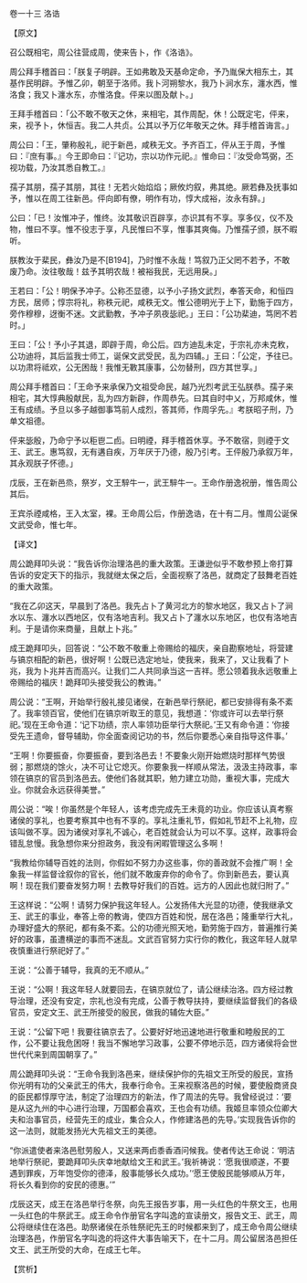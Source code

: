 

卷一十三 洛诰

【原文】

召公既相宅，周公往营成周，使来告卜，作《洛诰》。

周公拜手稽首曰：「朕复子明辟。王如弗敢及天基命定命，予乃胤保大相东土，其基作民明辟。予惟乙卯，朝至于洛师。我卜河朔黎水，我乃卜涧水东，瀍水西，惟洛食；我又卜瀍水东，亦惟洛食。伻来以图及献卜。」

王拜手稽首曰：「公不敢不敬天之休，来相宅，其作周配，休！公既定宅，伻来，来，视予卜，休恒吉。我二人共贞。公其以予万亿年敬天之休。拜手稽首诲言。」

周公曰：「王，肇称殷礼，祀于新邑，咸秩无文。予齐百工，伻从王于周，予惟曰：『庶有事。』今王即命曰：『记功，宗以功作元祀。』惟命曰：『汝受命笃弼，丕视功载，乃汝其悉自教工。』

孺子其朋，孺子其朋，其往！无若火始焰焰；厥攸灼叙，弗其绝。厥若彝及抚事如予，惟以在周工往新邑。伻向即有僚，明作有功，惇大成裕，汝永有辞。」

公曰：「已！汝惟冲子，惟终。汝其敬识百辟享，亦识其有不享。享多仪，仪不及物，惟曰不享。惟不役志于享，凡民惟曰不享，惟事其爽侮。乃惟孺子颁，朕不暇听。

朕教汝于棐民，彝汝乃是不[B194]，乃时惟不永哉！笃叙乃正父罔不若予，不敢废乃命。汝往敬哉！兹予其明农哉！被裕我民，无远用戾。」

王若曰：「公！明保予冲子。公称丕显德，以予小子扬文武烈，奉答天命，和恒四方民，居师；惇宗将礼，称秩元祀，咸秩无文。惟公德明光于上下，勤施于四方，旁作穆穆，迓衡不迷。文武勤教，予冲子夙夜毖祀。」王曰：「公功棐迪，笃罔不若时。」

王曰：「公！予小子其退，即辟于周，命公后。四方迪乱未定，于宗礼亦未克敉，公功迪将，其后监我士师工，诞保文武受民，乱为四辅。」王曰：「公定，予往已。以功肃将祗欢，公无困哉！我惟无斁其康事，公勿替刑，四方其世享。」

周公拜手稽首曰：「王命予来承保乃文祖受命民，越乃光烈考武王弘朕恭。孺子来相宅，其大惇典殷献民，乱为四方新辟，作周恭先。曰其自时中乂，万邦咸休，惟王有成绩。予旦以多子越御事笃前人成烈，答其师，作周孚先。』考朕昭子刑，乃单文祖德。

伻来毖殷，乃命宁予以秬鬯二卣。曰明禋，拜手稽首休享。予不敢宿，则禋于文王、武王。惠笃叙，无有遘自疾，万年厌于乃德，殷乃引考。王伻殷乃承叙万年，其永观朕子怀德。」

戊辰，王在新邑烝，祭岁，文王騂牛一，武王騂牛一。王命作册逸祝册，惟告周公其后。

王宾杀禋咸格，王入太室，裸。王命周公后，作册逸诰，在十有二月。惟周公诞保文武受命，惟七年。

【译文】

周公跪拜叩头说：“我告诉你治理洛邑的重大政策。王谦逊似乎不敢参预上帝打算告诉的安定天下的指示，我就继太保之后，全面视察了洛邑，就商定了鼓舞老百姓的重大政策。

“我在乙卯这天，早晨到了洛邑。我先占卜了黄河北方的黎水地区，我又占卜了涧水以东、瀍水以西地区，仅有洛地吉利。我又占卜了瀍水以东地区，也仅有洛地吉利。于是请你来商量，且献上卜兆。”

成王跪拜叩头，回答说：“公不敢不敬重上帝赐给的福庆，亲自勘察地址，将营建与镐京相配的新邑，很好啊！公既已选定地址，使我来，我来了，又让我看了卜兆，我为卜兆并吉而高兴。让我们二人共同承当这一吉祥。愿公领着我永远敬重上帝赐给的福庆！跪拜叩头接受我公的教诲。”

周公说：“王啊，开始举行殷礼接见诸侯，在新邑举行祭祀，都已安排得有条不紊了。我率领百官，使他们在镐京听取王的意见，我想道：‘你或许可以去举行祭祀。’现在王命令道：‘记下功绩，宗人率领功臣举行大祭祀。’王又有命令道：‘你接受先王遗命，督导辅助，你全面查阅记功的书，然后你要悉心亲自指导这件事。’

“王啊！你要振奋，你要振奋，要到洛邑去！不要象火刚开始燃烧时那样气势很弱；那燃烧的馀火，决不可让它熄灭。你要象我一样顺从常法，汲汲主持政事，率领在镐京的官员到洛邑去。使他们各就其职，勉力建立功勋，重视大事，完成大业。你就会永远获得美誉。”

周公说：“唉！你虽然是个年轻人，该考虑完成先王未竟的功业。你应该认真考察诸侯的享礼，也要考察其中也有不享的。享礼注重礼节，假如礼节赶不上礼物，应该叫做不享。因为诸侯对享礼不诚心，老百姓就会认为可以不享。这样，政事将会错乱怠慢。我急想你来分担政务，我没有闲暇管理这么多啊！

“我教给你辅导百姓的法则，你假如不努力办这些事，你的善政就不会推广啊！全象我一样监督诠叙你的官长，他们就不敢废弃你的命令了。你到新邑去，要认真啊！现在我们要奋发努力啊！去教导好我们的百姓。远方的人因此也就归附了。”

王这样说：“公啊！请努力保护我这年轻人。公发扬伟大光显的功德，使我继承文王、武王的事业，奉答上帝的教诲，使四方百姓和悦，居在洛邑；隆重举行大礼，办理好盛大的祭祀，都有条不紊。公的功德光照天地，勤劳施于四方，普遍推行美好的政事，虽遭横逆的事而不迷乱。文武百官努力实行你的教化，我这年轻人就早夜慎重进行祭祀好了。”

王说：“公善于辅导，我真的无不顺从。”

王说：“公啊！我这年轻人就要回去，在镐京就位了，请公继续治洛。四方经过教导治理，还没有安定，宗礼也没有完成，公善于教导扶持，要继续监督我们的各级官员，安定文王、武王所接受的殷民，做我的辅佐大臣。”

王说：“公留下吧！我要往镐京去了。公要好好地迅速地进行敬重和睦殷民的工作，公不要让我危困呀！我当不懈地学习政事，公要不停地示范，四方诸侯将会世世代代来到周国朝享了。”

周公跪拜叩头说：“王命令我到洛邑来，继续保护你的先祖文王所受的殷民，宣扬你光明有功的父亲武王的伟大，我奉行命令。王来视察洛邑的时候，要使殷商贤良的臣民都惇厚守法，制定了治理四方的新法，作了周法的先导。我曾经说过：‘要是从这九州的中心进行治理，万国都会喜欢，王也会有功绩。我姬旦率领众位卿大夫和治事官员，经营先王的成业，集合众人，作修建洛邑的先导。’实现我告诉你的这一法则，就能发扬光大先祖文王的美德。

“你派遣使者来洛邑慰劳殷人，又送来两卣黍香酒问候我。使者传达王命说：‘明洁地举行祭祀，要跪拜叩头庆幸地献给文王和武王。’我祈祷说：‘愿我很顺遂，不要遇到罪疾，万年饱受你的德泽，殷事能够长久成功。’‘愿王使殷民能够顺从万年，将长久看到你的安民的德惠。’”

戊辰这天，成王在洛邑举行冬祭，向先王报告岁事，用一头红色的牛祭文王，也用一头红色的牛祭武王。成王命令作册官名字叫逸的宣读册文，报告文王、武王，周公将继续住在洛邑。助祭诸侯在杀牲祭祀先王的时候都来到了，成王命令周公继续治理洛邑，作册官名字叫逸的将这件大事告喻天下，在十二月。周公留居洛邑担任文王、武王所受的大命，在成王七年。

【赏析】

